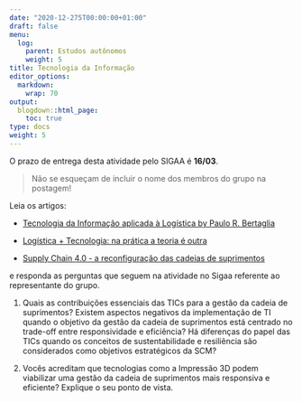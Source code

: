 ---
date: "2020-12-275T00:00:00+01:00"
draft: false
menu:
  log:
    parent: Estudos autônomos
    weight: 5
title: Tecnologia da Informação 
editor_options: 
  markdown: 
    wrap: 70
output: 
  blogdown::html_page:
    toc: true
type: docs
weight: 5
---

O prazo de entrega desta atividade pelo SIGAA é **16/03**. 

> Não se esqueçam de incluir o nome dos membros do grupo na postagem!


Leia os artigos: 

- [Tecnologia da Informação aplicada à Logística by Paulo R. Bertaglia](https://github.com/retaoliveira/relements/raw/main/texto/ti2013.pdf)

- [Logística + Tecnologia: na prática a teoria é outra](https://github.com/retaoliveira/relements/raw/main/texto/ti_pratica.pdf) 

- [Supply Chain 4.0 - a reconfiguração das cadeias de suprimentos](https://github.com/retaoliveira/relements/raw/main/texto/2020_varejo.pdf)

e responda as perguntas que seguem na atividade no Sigaa referente ao representante do grupo.


1. Quais as contribuições essenciais das TICs para a gestão da cadeia de suprimentos? Existem aspectos negativos da implementação de TI quando o objetivo da gestão da cadeia de suprimentos está centrado no trade-off entre responsividade e eficiência? Há diferenças do papel das TICs quando os conceitos de sustentabilidade e resiliência são considerados como objetivos estratégicos da SCM?

2. Vocês acreditam que tecnologias como a Impressão 3D podem viabilizar uma gestão da cadeia de suprimentos mais responsiva e eficiente? Explique o seu ponto de vista. 


